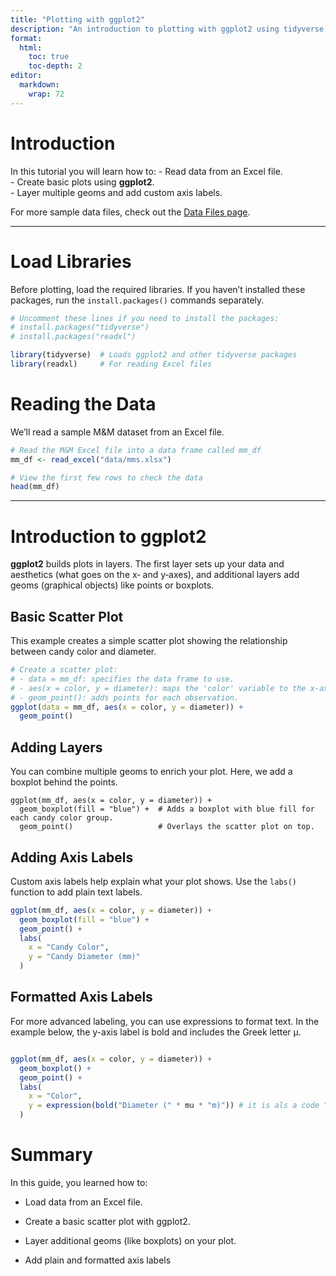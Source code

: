 ```yaml
---
title: "Plotting with ggplot2"
description: "An introduction to plotting with ggplot2 using tidyverse."
format:
  html:
    toc: true
    toc-depth: 2
editor: 
  markdown: 
    wrap: 72
---
```


# Introduction

In this tutorial you will learn how to: - Read data from an Excel file.\
- Create basic plots using **ggplot2**.\
- Layer multiple geoms and add custom axis labels.

For more sample data files, check out the [Data Files
page](99_example_data_files.qmd).

------------------------------------------------------------------------

# Load Libraries

Before plotting, load the required libraries. If you haven't installed
these packages, run the `install.packages()` commands separately.

``` r
# Uncomment these lines if you need to install the packages:
# install.packages("tidyverse")
# install.packages("readxl")

library(tidyverse)  # Loads ggplot2 and other tidyverse packages
library(readxl)     # For reading Excel files
```

# Reading the Data

We’ll read a sample M&M dataset from an Excel file.

``` r
# Read the M&M Excel file into a data frame called mm_df
mm_df <- read_excel("data/mms.xlsx")

# View the first few rows to check the data
head(mm_df)
```

------------------------------------------------------------------------

# Introduction to ggplot2

**ggplot2** builds plots in layers. The first layer sets up your data
and aesthetics (what goes on the x‑ and y‑axes), and additional layers
add geoms (graphical objects) like points or boxplots.

## Basic Scatter Plot

This example creates a simple scatter plot showing the relationship
between candy color and diameter.

``` r
# Create a scatter plot:
# - data = mm_df: specifies the data frame to use.
# - aes(x = color, y = diameter): maps the 'color' variable to the x-axis and 'diameter' to the y-axis.
# - geom_point(): adds points for each observation.
ggplot(data = mm_df, aes(x = color, y = diameter)) +
  geom_point()
```

## Adding Layers

You can combine multiple geoms to enrich your plot. Here, we add a
boxplot behind the points.

```         
ggplot(mm_df, aes(x = color, y = diameter)) +
  geom_boxplot(fill = "blue") +  # Adds a boxplot with blue fill for each candy color group.
  geom_point()                   # Overlays the scatter plot on top.
```

## Adding Axis Labels

Custom axis labels help explain what your plot shows. Use the `labs()`
function to add plain text labels.

``` r
ggplot(mm_df, aes(x = color, y = diameter)) +
  geom_boxplot(fill = "blue") +
  geom_point() +
  labs(
    x = "Candy Color",
    y = "Candy Diameter (mm)"
  )
```

## Formatted Axis Labels

For more advanced labeling, you can use expressions to format text. In
the example below, the y-axis label is bold and includes the Greek
letter µ.

``` r

ggplot(mm_df, aes(x = color, y = diameter)) +
  geom_boxplot() +
  geom_point() +
  labs(
    x = "Color",
    y = expression(bold("Diameter (" * mu * "m)")) # it is als a code "\u00b5"
  )

```

# Summary

In this guide, you learned how to:

-   Load data from an Excel file.

-   Create a basic scatter plot with ggplot2.

-   Layer additional geoms (like boxplots) on your plot.

-   Add plain and formatted axis labels
